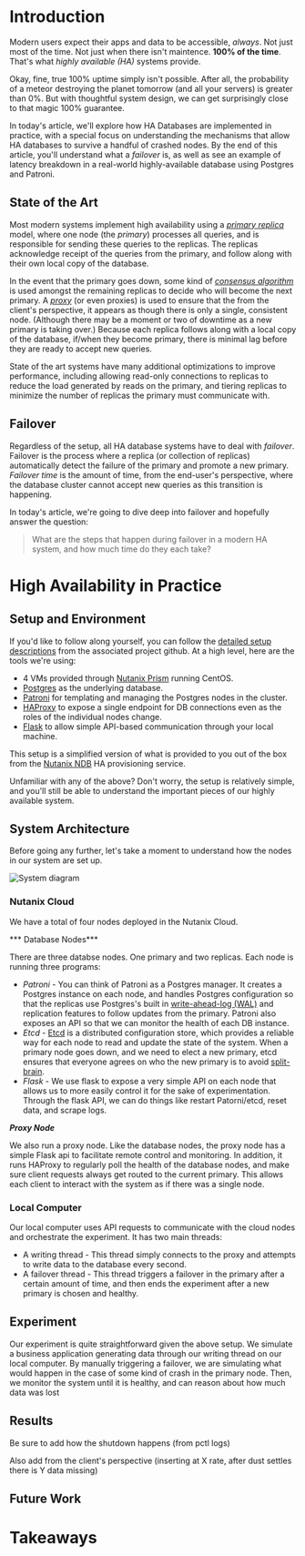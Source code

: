 
# Introduction

Modern users expect their apps and data to be accessible, _always_. Not just most of the time. Not just when there isn't maintence. __100% of the time__. That's what _highly available (HA)_ systems provide.

Okay, fine, true 100% uptime simply isn't possible. After all, the probability of a meteor destroying the planet tomorrow (and all your servers) is greater than 0%. But with thoughtful system design, we can get surprisingly close to that magic 100% guarantee.

In today's article, we'll explore how HA Databases are implemented in practice, with a special focus on understanding the mechanisms that allow HA databases to survive a handful of crashed nodes. By the end of this article, you'll understand what a _failover_ is, as well as see an example of latency breakdown in a real-world highly-available database using Postgres and Patroni. 

## State of the Art

Most modern systems implement high availability using a [_primary replica_](https://www.cs.cornell.edu/fbs/publications/DSbook.c8.pdf) model, where one node (the _primary_) processes all queries, and is responsible for sending these queries to the replicas. The replicas acknowledge receipt of the queries from the primary, and follow along with their own local copy of the database.

In the event that the primary goes down, some kind of [_consensus algorithm_](https://en.wikipedia.org/wiki/Consensus_(computer_science)) is used amongst the remaining replicas to decide who will become the next primary. A [_proxy_](https://en.wikipedia.org/wiki/Proxy_server) (or even proxies) is used to ensure that the from the client's perspective, it appears as though there is only a single, consistent node. (Although there may be a moment or two of downtime as a new primary is taking over.) Because each replica follows along with a local copy of the database, if/when they become primary, there is minimal lag before they are ready to accept new queries.    

State of the art systems have many additional optimizations to improve performance, including allowing read-only connections to replicas to reduce the load generated by reads on the primary, and tiering replicas to minimize the number of replicas the primary must communicate with.

## Failover

Regardless of the setup, all HA database systems have to deal with _failover_. Failover is the process where a replica (or collection of replicas) automatically detect the failure of the primary and promote a new primary. _Failover time_ is the amount of time, from the end-user's perspective, where the database cluster cannot accept new queries as this transition is happening. 

In today's article, we're going to dive deep into failover and hopefully answer the question:

> What are the steps that happen during failover in a modern HA system, and how much time do they each take?

# High Availability in Practice

## Setup and Environment

If you'd like to follow along yourself, you can follow the [detailed setup descriptions](https://github.com/mfpekala-nutanix/patroni-experiments/blob/main/docs/setup.md) from the associated project github. At a high level, here are the tools we're using:

- 4 VMs provided through [Nutanix Prism](https://www.nutanix.com/products/prism) running CentOS.
- [Postgres](https://www.postgresql.org/) as the underlying database.
- [Patroni](https://patroni.readthedocs.io/en/latest/) for templating and managing the Postgres nodes in the cluster.
- [HAProxy](https://www.haproxy.org/) to expose a single endpoint for DB connections even as the roles of the individual nodes change.
- [Flask](https://flask.palletsprojects.com/en/2.3.x/) to allow simple API-based communication through your local machine.

This setup is a simplified version of what is provided to you out of the box from the [Nutanix NDB](https://www.nutanix.dev/api_references/ndb/#/8girlyu0d2t1d-nutanix-ndb-api-v0-9) HA provisioning service.

Unfamiliar with any of the above? Don't worry, the setup is relatively simple, and you'll still be able to understand the important pieces of our highly available system.

## System Architecture

Before going any further, let's take a moment to understand how the nodes in our system are set up.

![System diagram](images/SysArch.png)

### Nutanix Cloud

We have a total of four nodes deployed in the Nutanix Cloud.

*** Database Nodes***

There are three databse nodes. One primary and two replicas. Each node is running three programs:

- _Patroni_ - You can think of Patroni as a Postgres manager. It creates a Postgres instance on each node, and handles Postgres configuration so that the replicas use Postgres's built in [write-ahead-log (WAL)](https://www.postgresql.org/docs/current/wal-intro.html) and replication features to follow updates from the primary. Patroni also exposes an API so that we can monitor the health of each DB instance.
- _Etcd_ - [Etcd](https://etcd.io/) is a distributed configuration store, which provides a reliable way for each node to read and update the state of the system. When a primary node goes down, and we need to elect a new primary, etcd ensures that everyone agrees on who the new primary is to avoid [split-brain](https://en.wikipedia.org/wiki/Split-brain_(computing)).
- _Flask_ - We use flask to expose a very simple API on each node that allows us to more easily control it for the sake of experimentation. Through the flask API, we can do things like restart Patorni/etcd, reset data, and scrape logs.

***Proxy Node***

We also run a proxy node. Like the database nodes, the proxy node has a simple Flask api to facilitate remote control and monitoring. In addition, it runs HAProxy to regularly poll the health of the database nodes, and make sure client requests always get routed to the current primary. This allows each client to interact with the system as if there was a single node.

### Local Computer

Our local computer uses API requests to communicate with the cloud nodes and orchestrate the experiment. It has two main threads:

- A writing thread - This thread simply connects to the proxy and attempts to write data to the database every second. 
- A failover thread - This thread triggers a failover in the primary after a certain amount of time, and then ends the experiment after a new primary is chosen and healthy.

## Experiment 

Our experiment is quite straightforward given the above setup. We simulate a business application generating data through our writing thread on our local computer. By manually triggering a failover, we are simulating what would happen in the case of some kind of crash in the primary node. Then, we monitor the system until it is healthy, and can reason about how much data was lost 

## Results

Be sure to add how the shutdown happens (from pctl logs)

Also add from the client's perspective (inserting at X rate, after dust settles there is Y data missing)

## Future Work

# Takeaways








